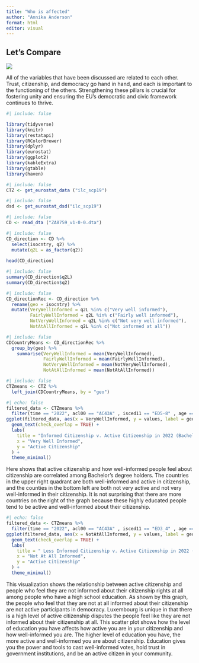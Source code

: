 ```yaml
---
title: "Who is affected"
author: "Annika Anderson"
format: html
editor: visual
---
```


## Let's Compare

![](eu-flag_yellow.png)

All of the variables that have been discussed are related to each other. Trust, citizenship, and democracy go hand in hand, and each is important to the functioning of the others. Strengthening these pillars is crucial for fostering unity and ensuring the EU's democratic and civic framework continues to thrive.

```r
#| include: false

library(tidyverse)
library(knitr)
library(restatapi)
library(RColorBrewer)
library(dplyr)
library(eurostat)
library(ggplot2)
library(kableExtra)
library(gtable)
library(haven)
```

```r
#| include: false
CTZ <- get_eurostat_data ("ilc_scp19")
```

```r
#| include: false
dsd <- get_eurostat_dsd("ilc_scp19")
```

```r
#| include: false
CD <- read_dta ("ZA8759_v1-0-0.dta") 
```

```r
#| include: false
CD_direction <- CD %>% 
  select(isocntry, q2) %>% 
  mutate(q2L = as_factor(q2))
  
head(CD_direction)
```

```r
#| include: false
summary(CD_direction$q2L)
summary(CD_direction$q2)
```

```r
#| include: false
CD_directionRec <- CD_direction %>%
  rename(geo = isocntry) %>% 
  mutate(VeryWellInformed = q2L %in% c("Very well informed"), 
         FairlyWellInformed = q2L %in% c("Fairly well informed"), 
         NotVeryWellInformed = q2L %in% c("Not very well informed"), 
         NotAtAllInformed = q2L %in% c("Not informed at all")) 
```

```r
#| include: false
CDCountryMeans <- CD_directionRec %>% 
  group_by(geo) %>% 
    summarise(VeryWellInformed = mean(VeryWellInformed), 
              FairlyWellInformed = mean(FairlyWellInformed), 
              NotVeryWellInformed = mean(NotVeryWellInformed), 
              NotAtAllInformed = mean(NotAtAllInformed)) 
```

```r
#| include: false
CTZmeans <- CTZ %>%
  left_join(CDCountryMeans, by = "geo")
```

```r
#| echo: false
filtered_data <- CTZmeans %>%
  filter(time == "2022", acl00 == "AC43A" , isced11 == "ED5-8" , age == "Y_GE18" , sex == "T" , geo %in% c("AT", "BE", "BG", "CY", "CZ", "DK", "EE", "ES", "FR", "HR", "HU", "IE", "IT", "LT", "LU", "LV", "MT", "NL", "PL", "PT", "RO", "SE", "SI", "SK"))
ggplot(filtered_data, aes(x = VeryWellInformed, y = values, label = geo)) + 
  geom_text(check_overlap = TRUE) +
  labs(
    title = "Informed Citizenship v. Active Citizenship in 2022 (Bachelor Degree Holders)",
    x = "Very Well Informed", 
    y = "Active Citizenship"
  ) + 
  theme_minimal()
```

Here shows that active citizenship and how well-informed people feel about citizenship are correlated among Bachelor's degree holders. The countries in the upper right quadrant are both well-informed and active in citizenship, and the counties in the bottom left are both not very active and not very well-informed in their citizenship. It is not surprising that there are more countries on the right of the graph because these highly educated people tend to be active and well-informed about their citizenship.

```r
#| echo: false
filtered_data <- CTZmeans %>%
  filter(time == "2022", acl00 == "AC43A" , isced11 == "ED3_4" , age == "Y_GE18" , sex == "T" , geo %in% c("AT", "BE", "BG", "CY", "CZ", "DK", "EE", "ES", "FR", "HR", "HU", "IE", "IT", "LT", "LU", "LV", "MT", "NL", "PL", "PT", "RO", "SE", "SI", "SK"))
ggplot(filtered_data, aes(x = NotAtAllInformed, y = values, label = geo)) + 
  geom_text(check_overlap = TRUE) +
  labs(
    title = " Less Informed Citizenship v. Active Citizenship in 2022 (High School Education)",
    x = "Not At All Informed", 
    y = "Active Citizenship"
  ) + 
  theme_minimal()
```

This visualization shows the relationship between active citizenship and people who feel they are not informed about their citizenship rights at all among people who have a high school education. As shown by this graph, the people who feel that they are not at all informed about their citizenship are not active participants in democracy. Luxembourg is unique in that there is a high level of active citizenship disputes the people feel like they are not informed about their citizenship at all. This scatter plot shows how the level of education you have affects how active you are in your citizenship and how well-informed you are. The higher level of education you have, the more active and well-informed you are about citizenship. Education gives you the power and tools to cast well-informed votes, hold trust in government institutions, and be an active citizen in your community.
